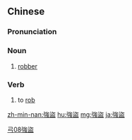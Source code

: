 {{also|强盗|強盗}}
==Chinese==
{{zh-forms|s=强盗}}

===Pronunciation===
{{zh-pron
|m=qiángdào
|c=koeng4 dou6
|h=pfs=khiòng-tho
|mn=qz:kiông-tō͘/tw,xm:kiông-tō/zz:kiâng-tō
|cat=n,v
}}

===Noun===
{{zh-noun}}

# [[robber]]

===Verb===
{{zh-verb}}

# to [[rob]]

[[Category:Elementary Mandarin|弓08強盜]]

[[zh-min-nan:強盜]]
[[hu:強盜]]
[[mg:強盜]]
[[ja:強盜]]